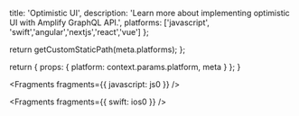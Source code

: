 
  title: 'Optimistic UI',
  description:
    'Learn more about implementing optimistic UI with Amplify GraphQL API.',
  platforms: ['javascript', 'swift','angular','nextjs','react','vue'] 
};

  return getCustomStaticPath(meta.platforms);
};

  return {
    props: {
      platform: context.params.platform,
      meta
    }
  };
}


<Fragments fragments={{ javascript: js0 }} />


<Fragments fragments={{ swift: ios0 }} />
